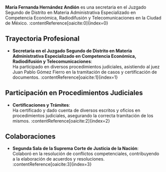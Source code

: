 **María Fernanda Hernández Andión** es una secretaria en el Juzgado Segundo de Distrito en Materia Administrativa Especializado en Competencia Económica, Radiodifusión y Telecomunicaciones en la Ciudad de México. :contentReference[oaicite:0]{index=0}

## Trayectoria Profesional

- **Secretaria en el Juzgado Segundo de Distrito en Materia Administrativa Especializado en Competencia Económica, Radiodifusión y Telecomunicaciones**:  
  Ha participado en diversos procedimientos judiciales, asistiendo al juez Juan Pablo Gómez Fierro en la tramitación de casos y certificación de documentos. :contentReference[oaicite:1]{index=1}

## Participación en Procedimientos Judiciales

- **Certificaciones y Trámites**:  
  Ha certificado y dado cuenta de diversos escritos y oficios en procedimientos judiciales, asegurando la correcta tramitación de los mismos. :contentReference[oaicite:2]{index=2}

## Colaboraciones

- **Segunda Sala de la Suprema Corte de Justicia de la Nación**:  
  Colaboró en la resolución de conflictos competenciales, contribuyendo a la elaboración de acuerdos y resoluciones. :contentReference[oaicite:3]{index=3}